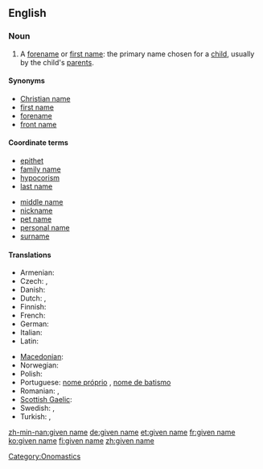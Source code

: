 {{wikipedia}}
==English==

===Noun===
{{en-noun|sg=[[given]] [[name]]}}

# {{context|especially|US|and|Scotland}} A [[forename]] or [[first name]]: the primary name chosen for a [[child]], usually by the child's [[parent]]s.

====Synonyms====
* [[Christian name]]
* [[first name]]
* [[forename]]
* [[front name]]

====Coordinate terms====
{{top2}}
* [[epithet]]
* [[family name]]
* [[hypocorism]]
* [[last name]]
{{mid2}}
* [[middle name]]
* [[nickname]]
* [[pet name]]
* [[personal name]]
* [[surname]]
{{bottom}}

====Translations====
{{trans-top|name chosen for a child by its parents}}
* Armenian: {{t+|hy|անուն|tr=anun}}
* Czech: {{t+|cs|jméno|n}}, {{t+|cs|křestní jméno|n}}
* Danish: {{t-|da|fornavn}}
* Dutch: {{t+|nl|voornaam|m}}, {{t-|nl|roepnaam|m}}
* Finnish: {{t+|fi|etunimi}}
* French: {{t+|fr|prénom|m}}
* German: {{t+|de|Vorname|m}}
* Italian: {{t+|it|nome|m}}
* Latin: {{t-|la|praenomen|n|alt=praenōmen}}
{{trans-mid}}
* [[Macedonian]]: {{t|mk|лично име|n|tr=líčno íme}}
* Norwegian: {{t+|no|fornavn|n}}
* Polish: {{t+|pl|imię|n}}
* Portuguese: [[nome próprio]] {{m}}, [[nome de batismo]] {{m}}
* Romanian: {{t|ro|prenume|n}}, {{t|ro|nume de naştere|m}}
* [[Scottish Gaelic]]: {{t-|gd|ainm-baistidh|m|xs=Scottish Gaelic}}
* Swedish: {{t+|sv|förnamn|n}}, {{t+|sv|tilltalsnamn|n}}
* Turkish: {{t+|tr|isim}},  {{t+|tr|ad}}
{{trans-bottom}}

[[Category:Onomastics]]

[[zh-min-nan:given name]]
[[de:given name]]
[[et:given name]]
[[fr:given name]]
[[ko:given name]]
[[fi:given name]]
[[zh:given name]]